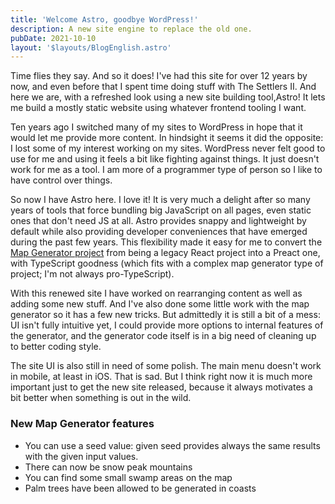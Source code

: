 ```yaml
---
title: 'Welcome Astro, goodbye WordPress!'
description: A new site engine to replace the old one.
pubDate: 2021-10-10
layout: '$layouts/BlogEnglish.astro'
---
```



Time flies they say. And so it does! I've had this site for over 12 years by now, and even before that I spent time
doing stuff with The Settlers II. And here we are, with a refreshed look using a new site building tool,<Link href="https://astro.build">Astro</Link>! It lets me build a mostly static website using whatever frontend tooling I want.

Ten years ago I switched many of my sites to WordPress in hope that it would let me provide more content. In hindsight
it seems it did the opposite: I lost some of my interest working on my sites. WordPress never felt good to use for me
and using it feels a bit like fighting against things. It just doesn't work for me as a tool. I am more of a programmer
type of person so I like to have control over things.

So now I have Astro here. I love it! It is very much a delight after so many years of tools that force bundling big
JavaScript on all pages, even static ones that don't need JS at all. Astro provides snappy and lightweight by default
while also providing developer conveniences that have emerged during the past few years. This flexibility made it easy
for me to convert the [Map Generator project](/map-generator/) from being a legacy React project into a Preact one, with
TypeScript goodness (which fits with a complex map generator type of project; I'm not always pro-TypeScript).

With this renewed site I have worked on rearranging content as well as adding some new stuff. And I've also done some
little work with the map generator so it has a few new tricks. But admittedly it is still a bit of a mess: UI isn't
fully intuitive yet, I could provide more options to internal features of the generator, and the generator code itself
is in a big need of cleaning up to better coding style.

The site UI is also still in need of some polish. The main menu doesn't work in mobile, at least in iOS. That is sad.
But I think right now it is much more important just to get the new site released, because it always motivates a bit
better when something is out in the wild.

### New Map Generator features

-   You can use a seed value: given seed provides always the same results with the given input values.
-   There can now be snow peak mountains
-   You can find some small swamp areas on the map
-   Palm trees have been allowed to be generated in coasts
